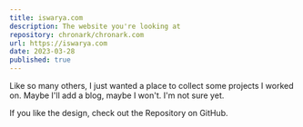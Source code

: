 ```yaml
---
title: iswarya.com
description: The website you're looking at
repository: chronark/chronark.com
url: https://iswarya.com
date: 2023-03-28
published: true
---
```



Like so many others, I just wanted a place to collect some projects I worked on. Maybe I'll add a blog, maybe I won't. I'm not sure yet.

If you like the design, check out the Repository on GitHub.

